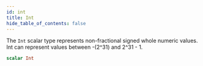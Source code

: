 ```yaml
---
id: int
title: Int
hide_table_of_contents: false
---
```



The `Int` scalar type represents non-fractional signed whole numeric values. Int can represent values between -(2^31) and 2^31 - 1.

```graphql
scalar Int
```




